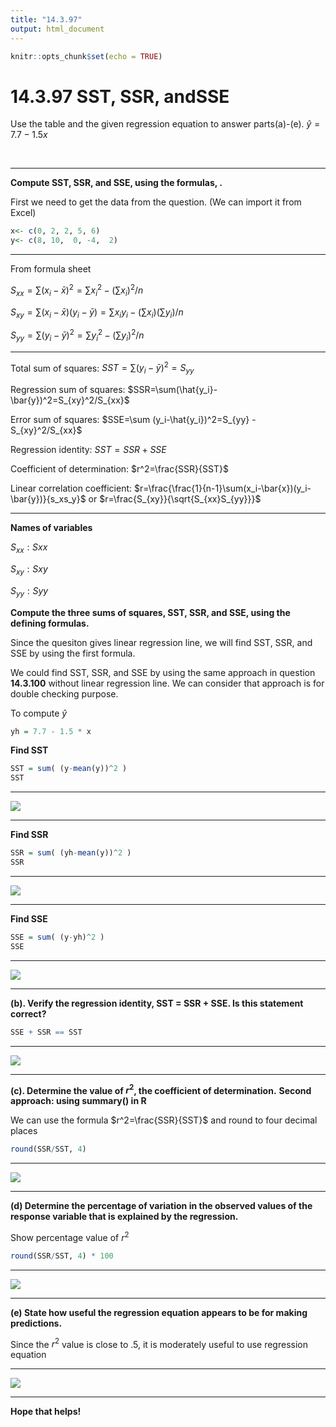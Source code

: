 ```yaml
---
title: "14.3.97"
output: html_document
---
```


```r
knitr::opts_chunk$set(echo = TRUE)
```

# 14.3.97 SST, SSR, and​ SSE{-}

Use the table and the given regression equation to answer parts​ (a)-(e).
$\hat{y}=7.7 - 1.5x$

<br/>
<hr/>
**Compute​ SST, SSR, and​ SSE, using the​ formulas, .**

First we need to get the data from the question. (We can import it from Excel)
```r
x<- c(0, 2, 2, 5, 6)
y<- c(8, 10,  0, -4,  2)
```
<hr/>
From formula sheet

$S_{xx}=\sum(x_i-\bar{x})^2=\sum x_i^2-(\sum x_i)^2/n$

$S_{xy}=\sum(x_i-\bar{x})(y_i-\bar{y})=\sum x_iy_i-(\sum x_i)(\sum y_i)/n$

$S_{yy}=\sum(y_i-\bar{y})^2=\sum y_i^2-(\sum y_i)^2/n$

<hr/> Total sum of squares: 
$SST =\sum(y_i-\bar{y})^2 = S_{yy}$

Regression sum of squares: 
$SSR=\sum(\hat{y_i}-\bar{y})^2=S_{xy}^2/S_{xx}$

Error sum of squares:
$SSE=\sum (y_i-\hat{y_i})^2=S_{yy} - S_{xy}^2/S_{xx}$

Regression identity: 
$SST = SSR + SSE$

Coefficient of determination: 
$r^2=\frac{SSR}{SST}$

Linear correlation coefficient: 
$r=\frac{\frac{1}{n-1}\sum(x_i-\bar{x})(y_i-\bar{y})}{s_xs_y}$ or 
$r=\frac{S_{xy}}{\sqrt{S_{xx}S_{yy}}}$
<hr/>
**Names of variables**

$S_{xx}: Sxx$

$S_{xy}: Sxy$

$S_{yy}: Syy$


**Compute the three sums of​ squares, SST,​ SSR, and​ SSE, using the defining formulas.**

Since the quesiton gives linear regression line, we will find SST, SSR, and SSE by using the first formula.

We could find SST, SSR, and SSE by using the same approach in question **14.3.100** without linear regression line. We can consider that approach is for double checking purpose. 

To compute $\hat{y}$
```r
yh = 7.7 - 1.5 * x
```
**Find SST**
```r
SST = sum( (y-mean(y))^2 )
SST
```
<hr/>
![](https://raw.githubusercontent.com/sileaderwt/MTH1320-UMSL/main/Image%2BData/14.3.97/14.3.97%20part%20A.png)
<hr/>

**Find SSR**
```r
SSR = sum( (yh-mean(y))^2 )
SSR
```
<hr/>
![](https://raw.githubusercontent.com/sileaderwt/MTH1320-UMSL/main/Image%2BData/14.3.97/14.3.97%20part%20B.png)
<hr/>

**Find SSE**
```r
SSE = sum( (y-yh)^2 )
SSE
```
<hr/>
![](https://raw.githubusercontent.com/sileaderwt/MTH1320-UMSL/main/Image%2BData/14.3.97/14.3.97%20part%20C.png)
<hr/>

**(b). Verify the regression​ identity, SST​ = SSR​ + SSE. Is this statement​ correct?**
```r
SSE + SSR == SST
```
<hr/>
![](https://raw.githubusercontent.com/sileaderwt/MTH1320-UMSL/main/Image%2BData/14.3.97/14.3.97%20part%20D.png)
<hr/>
**(c). Determine the value of $r^2$​, the coefficient of determination.**
**Second approach: using summary() in R**

We can use the formula $r^2=\frac{SSR}{SST}$ and round to four decimal places
```r
round(SSR/SST, 4)
```

<hr/>
![](https://raw.githubusercontent.com/sileaderwt/MTH1320-UMSL/main/Image%2BData/14.3.97/14.3.97%20part%20E.png)
<hr/>

**(d) Determine the percentage of variation in the observed values of the response variable that is explained by the regression.**

Show percentage value of $r^2$
```r
round(SSR/SST, 4) * 100
```
<hr/>
![](https://raw.githubusercontent.com/sileaderwt/MTH1320-UMSL/main/Image%2BData/14.3.97/14.3.97%20part%20F.png)
<hr/>

**(e) State how useful the regression equation appears to be for making predictions.**

Since the $r^2$ value is close to .5, it is moderately useful to use regression equation

<hr/>
![](https://raw.githubusercontent.com/sileaderwt/MTH1320-UMSL/main/Image%2BData/14.3.97/14.3.97%20part%20G.png)
<hr/>

**Hope that helps!**
